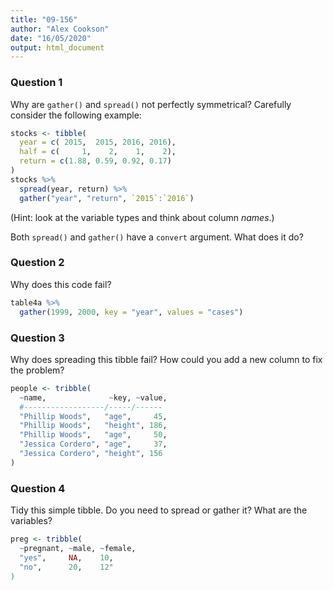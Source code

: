 ```yaml
---
title: "09-156"
author: "Alex Cookson"
date: "16/05/2020"
output: html_document
---
```


### Question 1

Why are `gather()` and `spread()` not perfectly symmetrical? Carefully consider the following example:

```r
stocks <- tibble(
  year = c( 2015,  2015, 2016, 2016),
  half = c(     1,    2,    1,    2),
  return = c(1.88, 0.59, 0.92, 0.17)
)
stocks %>%
  spread(year, return) %>%
  gather("year", "return", `2015`:`2016`)
```

(Hint: look at the variable types and think about column *names*.)

Both `spread()` and `gather()` have a `convert` argument. What does it do?


### Question 2

Why does this code fail?

```r
table4a %>%
  gather(1999, 2000, key = "year", values = "cases")
```


### Question 3

Why does spreading this tibble fail? How could you add a new column to fix the problem?

```r
people <- tribble(
  ~name,              ~key, ~value,
  #------------------/-----/------
  "Phillip Woods",   "age",     45,
  "Phillip Woods",   "height", 186,
  "Phillip Woods",   "age",     50,
  "Jessica Cordero", "age",     37,
  "Jessica Cordero", "height", 156
)
```


### Question 4

Tidy this simple tibble. Do you need to spread or gather it? What are the variables?

```r
preg <- tribble(
  ~pregnant, ~male, ~female,
  "yes",     NA,    10,
  "no",      20,    12"
)
```

